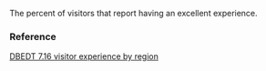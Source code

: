The percent of visitors that report having an excellent experience.

### Reference

[DBEDT 7.16 visitor experience by region](http://dbedt.hawaii.gov/economic/databook/db2015/)